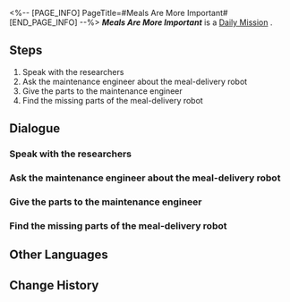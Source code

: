 <%-- [PAGE_INFO]
PageTitle=#Meals Are More Important#
[END_PAGE_INFO] --%>
{{Stub|Dialogue.}}
{{Mission Infobox
|id            = 3000701
|title         = 
|image         = <!--Mission Meals Are More Important.png-->
|type          = Daily
|event_name    = 
|chapter       = 
|requirements  = 
|summary       = <!--official mission summary from Fate's Atlas-->
|characters    = Hamstrung Researcher; Hungry Researcher; Maintenance Engineer; Trailblazer
|startLocation = [[<!--starting world-->]] - [[<!--starting area-->]]
|world         = <!--starting world-->
|area          = <!--starting area-->
|prev          = 
|next          = 
|rewards       = Credit*5,000
}}
'''''Meals Are More Important''''' is a [[Daily Mission]]<!--in [world]-->.

==Steps==
# Speak with the researchers
# Ask the maintenance engineer about the meal-delivery robot
# Give the parts to the maintenance engineer
# Find the missing parts of the meal-delivery robot

<!--
==Gameplay Notes==

--><!--
==Trial Character==

-->
==Dialogue==
{{Stub Dialogue}}
===Speak with the researchers===
{{Mission Description|type=daily|location=<!--to be added-->|You hear an argument among the researchers on the space station, go and check out what the matter is.}}
{{Dialogue Start}}
:{{tx}}
{{Dialogue End}}

===Ask the maintenance engineer about the meal-delivery robot===
{{Mission Description|type=daily|location=<!--to be added-->|update|The meal-delivery robot malfunctioned, but the Service Department staff member is indisposed, so you are tasked to ask the maintenance engineer about it.}}
{{Dialogue Start}}
:{{tx}}
{{Dialogue End}}

===Give the parts to the maintenance engineer===
{{Mission Description|type=daily|location=<!--to be added-->|update|The maintenance engineer's initial estimate is that a loose part that fell off the meal-delivery robot. Collect the part for him and return to verify whether his guess is correct.}}
{{Dialogue Start}}
:{{tx}}
{{Dialogue End}}

===Find the missing parts of the meal-delivery robot===
{{Dialogue Start}}
:{{tx}}
{{Dialogue End}}

==Other Languages==
{{Other Languages
|en   = Meals Are More Important
|zhs  = 吃饭要紧
|zht  = 吃飯要緊
|ja   = 食事は大事
|ko   = 끼니는 중요하지
|es   = La comida es muy importante
|fr   = L'aile et la cuisse
|ru   = Главное - еда
|th   = มื้ออาหารใครว่าไม่สำคัญ
|vi   = Ăn Uống Quan Trọng
|de   = Mahlzeiten sind wichtiger
|id   = Makan Itu Penting
|pt   = Refeições São Muito Importantes
}}

==Change History==
{{Change History|1.0}}

